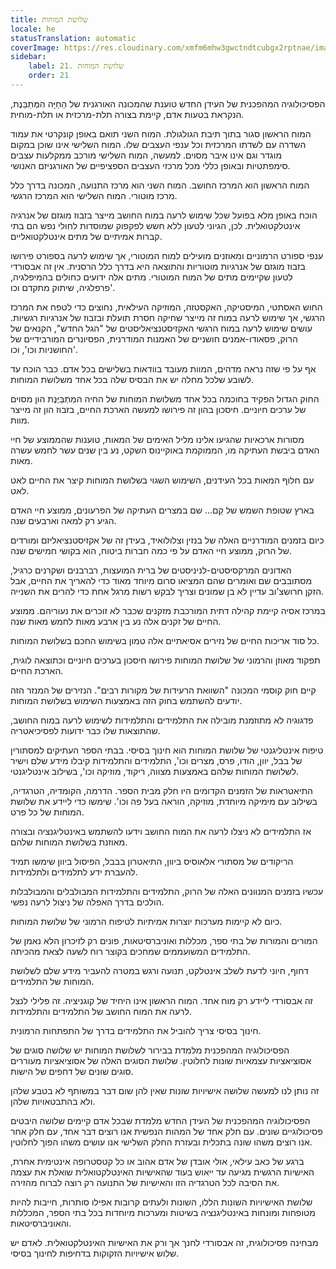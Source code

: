 ```yaml
---
title: שלושת המוחות
locale: he
statusTranslation: automatic
coverImage: https://res.cloudinary.com/xmfm6mhw3gwctndtcubgx2rptnae/image/upload/v1740337243/small_cover_educacion_fundamental_a051170f1c.webp
sidebar:
    label: 21. שלושת המוחות
    order: 21
---
```

הפסיכולוגיה המהפכנית של העידן החדש טוענת שהמכונה האורגנית של הַחַיָּה הִמְּתַבֵּנֶת, הנקראת בטעות אדם, קיימת בצורה תלת-מרכזית או תלת-מוחית.

המוח הראשון סגור בתוך תיבת הגולגולת. המוח השני תואם באופן קונקרטי את עמוד השדרה עם לשדתו המרכזית וכל ענפי העצבים שלו. המוח השלישי אינו שוכן במקום מוגדר וגם אינו איבר מסוים. למעשה, המוח השלישי מורכב ממקלעות עצבים סימפתטיות ובאופן כללי מכל מרכזי העצבים הספציפיים של האורגניזם האנושי.

המוח הראשון הוא המרכז החושב. המוח השני הוא מרכז התנועה, המכונה בדרך כלל מרכז מוטורי. המוח השלישי הוא המרכז הרגשי.

הוכח באופן מלא בפועל שכל שימוש לרעה במוח החושב מייצר בזבוז מוגזם של אנרגיה אינטלקטואלית. לכן, הגיוני לטעון ללא חשש לפקפוק שמוסדות לחולי נפש הם בתי קברות אמיתיים של מתים אינטלקטואליים.

ענפי ספורט הרמוניים ומאוזנים מועילים למוח המוטורי, אך שימוש לרעה בספורט פירושו בזבוז מוגזם של אנרגיות מוטוריות והתוצאה היא בדרך כלל הרסנית. אין זה אבסורדי לטעון שקיימים מתים של המוח המוטורי. מתים אלה ידועים כחולים בהמיפלגיה, פרפלגיה, שיתוק מתקדם וכו'.

החוש האסתטי, המיסטיקה, האקסטזה, המוזיקה העילאית, נחוצים כדי לטפח את המרכז הרגשי, אך שימוש לרעה במוח זה מייצר שחיקה חסרת תועלת ובזבוז של אנרגיות רגשיות. עושים שימוש לרעה במוח הרגשי האקזיסטנציאליסטים של "הגל החדש", הקנאים של הרוק, פסאודו-אמנים חושניים של האמנות המודרנית, הפסיונרים המורבידיים של החושניות וכו', וכו'.

אף על פי שזה נראה מדהים, המוות מעובד בוודאות בשלישים בכל אדם. כבר הוכח עד לשובע שלכל מחלה יש את הבסיס שלה בכל אחד משלושת המוחות.

החוק הגדול הפקיד בחוכמה בכל אחד משלושת המוחות של החיה המִתְבַּיֶּנֶת הון מסוים של ערכים חיוניים. חיסכון בהון זה פירושו למעשה הארכת החיים, בזבוז הון זה מייצר מוות.

מסורות ארכאיות שהגיעו אלינו מליל האימים של המאות, טוענות שהממוצע של חיי האדם ביבשת העתיקה מו, הממוקמת באוקיינוס השקט, נע בין שנים עשר לחמש עשרה מאות.

עם חלוף המאות בכל העידנים, השימוש השגוי בשלושת המוחות קיצר את החיים לאט לאט.

בארץ שטופת השמש של קֵם... שם במצרים העתיקה של הפרעונים, ממוצע חיי האדם הגיע רק למאה וארבעים שנה.

כיום בזמנים המודרניים האלה של בנזין וצלולואיד, בעידן זה של אקזיסטנציאליזם ומורדים של הרוק, ממוצע חיי האדם על פי כמה חברות ביטוח, הוא בקושי חמישים שנה.

האדונים המרקסיסטים-לניניסטים של ברית המועצות, רברבנים ושקרנים כרגיל, מסתובבים שם ואומרים שהם המציאו סרום מיוחד מאוד כדי להאריך את החיים, אבל הזקן חרושצ'וב עדיין לא בן שמונים וצריך לבקש רשות מרגל אחת כדי להרים את השנייה.

במרכז אסיה קיימת קהילה דתית המורכבת מזקנים שכבר לא זוכרים את נעוריהם. ממוצע החיים של זקנים אלה נע בין ארבע מאות לחמש מאות שנה.

כל סוד אריכות החיים של נזירים אסיאתיים אלה טמון בשימוש החכם בשלושת המוחות.

תפקוד מאוזן והרמוני של שלושת המוחות פירושו חיסכון בערכים חיוניים וכתוצאה לוגית, הארכת החיים.

קיים חוק קוסמי המכונה "השוואת הרעידות של מקורות רבים". הנזירים של המנזר הזה יודעים להשתמש בחוק הזה באמצעות השימוש בשלושת המוחות.

פדגוגיה לא מתוזמנת מובילה את התלמידים והתלמידות לשימוש לרעה במוח החושב, שהתוצאות שלו כבר ידועות לפסיכיאטריה.

טיפוח אינטליגנטי של שלושת המוחות הוא חינוך בסיסי. בבתי הספר העתיקים למסתורין של בבל, יוון, הודו, פרס, מצרים וכו', התלמידים והתלמידות קיבלו מידע שלם וישיר לשלושת המוחות שלהם באמצעות מצווה, ריקוד, מוזיקה וכו', בשילוב אינטליגנטי.

התיאטראות של הזמנים הקדומים היו חלק מבית הספר. הדרמה, הקומדיה, הטרגדיה, בשילוב עם מימיקה מיוחדת, מוזיקה, הוראה בעל פה וכו'. שימשו כדי ליידע את שלושת המוחות של כל פרט.

אז התלמידים לא ניצלו לרעה את המוח החושב וידעו להשתמש באינטליגנציה ובצורה מאוזנת בשלושת המוחות שלהם.

הריקודים של מסתורי אלאוסיס ביוון, התיאטרון בבבל, הפיסול ביוון שימשו תמיד להעברת ידע לתלמידים ולתלמידות.

עכשיו בזמנים המנוונים האלה של הרוק, התלמידים והתלמידות המבולבלים והמבולבלות הולכים בדרך האפלה של ניצול לרעה נפשי.

כיום לא קיימות מערכות יוצרות אמיתיות לטיפוח הרמוני של שלושת המוחות.

המורים והמורות של בתי ספר, מכללות ואוניברסיטאות, פונים רק לזיכרון הלא נאמן של התלמידים המשועממים שמחכים בקוצר רוח לשעה לצאת מהכיתה.

דחוף, חיוני לדעת לשלב אינטלקט, תנועה ורגש במטרה להעביר מידע שלם לשלושת המוחות של התלמידים.

זה אבסורדי ליידע רק מוח אחד. המוח הראשון אינו היחיד של קוגניציה. זה פלילי לנצל לרעה את המוח החושב של התלמידים והתלמידות.

חינוך בסיסי צריך להוביל את התלמידים בדרך של התפתחות הרמונית.

הפסיכולוגיה המהפכנית מלמדת בבירור לשלושת המוחות יש שלושה סוגים של אסוציאציות עצמאיות שונות לחלוטין. שלושת הסוגים האלה של אסוציאציות מעוררים סוגים שונים של דחפים של הישות.

זה נותן לנו למעשה שלושה אישיויות שונות שאין להן שום דבר במשותף לא בטבע שלהן ולא בהתבטאויות שלהן.

הפסיכולוגיה המהפכנית של העידן החדש מלמדת שבכל אדם קיימים שלושה היבטים פסיכולוגיים שונים. עם חלק אחד של המהות הנפשית אנו רוצים דבר אחד, עם חלק אחר אנו רוצים משהו שונה בתכלית ובעזרת החלק השלישי אנו עושים משהו הפוך לחלוטין.

ברגע של כאב עילאי, אולי אובדן של אדם אהוב או כל קטסטרופה אינטימית אחרת, האישיות הרגשית מגיעה עד ייאוש בעוד שהאישיות האינטלקטואלית שואלת את עצמה את הסיבה לכל הטרגדיה הזו והאישיות של התנועה רק רוצה לברוח מהזירה.

שלושת האישיויות השונות הללו, השונות ולעתים קרובות אפילו סותרות, חייבות להיות מטופחות ומונחות באינטליגנציה בשיטות ומערכות מיוחדות בכל בתי הספר, המכללות והאוניברסיטאות.

מבחינה פסיכולוגית, זה אבסורדי לחנך אך ורק את האישיות האינטלקטואלית. לאדם יש שלוש אישיויות הזקוקות בדחיפות לחינוך בסיסי.

